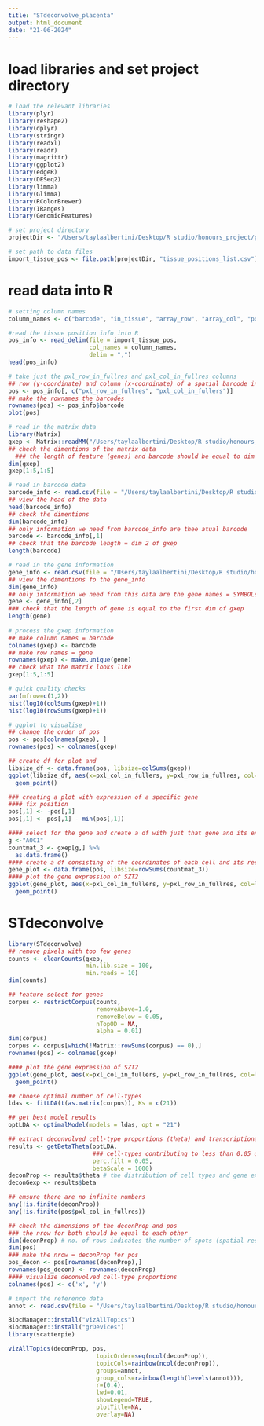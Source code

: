 ```yaml
---
title: "STdeconvolve_placenta"
output: html_document
date: "21-06-2024"
---
```


# load libraries and set project directory 
```r
# load the relevant libraries 
library(plyr)
library(reshape2)
library(dplyr)
library(stringr)
library(readxl)
library(readr)
library(magrittr)
library(ggplot2)
library(edgeR)
library(DESeq2)
library(limma)
library(Glimma)
library(RColorBrewer)
library(IRanges)
library(GenomicFeatures)

# set project directory 
projectDir <- "/Users/taylaalbertini/Desktop/R studio/honours_project/placenta_spatial_annotating/rawData"

# set path to data files 
import_tissue_pos <- file.path(projectDir, "tissue_positions_list.csv")
```

# read data into R
```r
# setting column names
column_names <- c("barcode", "in_tissue", "array_row", "array_col", "pxl_row_in_fullres", "pxl_col_in_fullers")

#read the tissue position info into R
pos_info <- read_delim(file = import_tissue_pos,
                       col_names = column_names,
                       delim = ",")
head(pos_info)

# take just the pxl_row_in_fullres and pxl_col_in_fullres columns 
## row (y-coordinate) and column (x-coordinate) of a spatial barcode in the full-resolution image of the tissue
pos <- pos_info[, c("pxl_row_in_fullres", "pxl_col_in_fullers")]
## make the rownames the barcodes 
rownames(pos) <- pos_info$barcode
plot(pos)

# read in the matrix data 
library(Matrix)
gxep <- Matrix::readMM("/Users/taylaalbertini/Desktop/R studio/honours_project/placenta_spatial_annotating/rawData/matrix.mtx.gz")
## check the dimentions of the matrix data
  ### the length of feature (genes) and barcode should be equal to dim 2 and 1 respectfully
dim(gxep)
gxep[1:5,1:5]

# read in barcode data
barcode_info <- read.csv(file = "/Users/taylaalbertini/Desktop/R studio/honours_project/placenta_spatial_annotating/rawData/barcodes.tsv.gz", sep = "\t", header = FALSE)
## view the head of the data
head(barcode_info)
## check the dimentions
dim(barcode_info)
## only information we need from barcode_info are thee atual barcode
barcode <- barcode_info[,1]
## check that the barcode length = dim 2 of gxep
length(barcode)

# read in the gene information
gene_info <- read.csv(file = "/Users/taylaalbertini/Desktop/R studio/honours_project/placenta_spatial_annotating/rawData/features.tsv.gz", sep = "\t", header = FALSE)
## view the dimentions fo the gene_info
dim(gene_info)
## only information we need from this data are the gene names = SYMBOLs
gene <- gene_info[,2]
### check that the length of gene is equal to the first dim of gxep
length(gene)
  
# process the gxep information 
## make column names = barcode
colnames(gxep) <- barcode
## make row names = gene
rownames(gxep) <- make.unique(gene)
## check what the matrix looks like  
gxep[1:5,1:5] 

# quick quality checks
par(mfrow=c(1,2))
hist(log10(colSums(gxep)+1))
hist(log10(rowSums(gxep)+1))

# ggplot to visualise 
## change the order of pos
pos <- pos[colnames(gxep), ]
rownames(pos) <- colnames(gxep)

## create df for plot and 
libsize_df <- data.frame(pos, libsize=colSums(gxep))
ggplot(libsize_df, aes(x=pxl_col_in_fullers, y=pxl_row_in_fullres, col=libsize)) +
  geom_point()

### creating a plot with expression of a specific gene
#### fix position
pos[,1] <- -pos[,1]
pos[,1] <- pos[,1] - min(pos[,1])

#### select for the gene and create a df with just that gene and its expression 
g <-"AOC1"
countmat_3 <- gxep[g,] %>%
  as.data.frame()
#### create a df consisting of the coordinates of each cell and its respective gene expression of the selected gene
gene_plot <- data.frame(pos, libsize=rowSums(countmat_3))
#### plot the gene expression of SZT2
ggplot(gene_plot, aes(x=pxl_col_in_fullers, y=pxl_row_in_fullres, col=libsize)) +
  geom_point()
```

# STdeconvolve
```r
library(STdeconvolve)
## remove pixels with too few genes
counts <- cleanCounts(gxep, 
                      min.lib.size = 100,
                      min.reads = 10)
dim(counts)

## feature select for genes
corpus <- restrictCorpus(counts, 
                         removeAbove=1.0, 
                         removeBelow = 0.05, 
                         nTopOD = NA,
                         alpha = 0.01)
dim(corpus)
corpus <- corpus[which(!Matrix::rowSums(corpus) == 0),]
rownames(pos) <- colnames(gxep) 

#### plot the gene expression of SZT2
ggplot(gene_plot, aes(x=pxl_col_in_fullers, y=pxl_row_in_fullres, col=libsize)) +
  geom_point()

## choose optimal number of cell-types
ldas <- fitLDA(t(as.matrix(corpus)), Ks = c(21))

## get best model results
optLDA <- optimalModel(models = ldas, opt = "21")

## extract deconvolved cell-type proportions (theta) and transcriptional profiles (beta)
results <- getBetaTheta(optLDA, 
                        ### cell-types contributing to less than 0.05 of pixel proportion are filtered out
                        perc.filt = 0.05,
                        betaScale = 1000)
deconProp <- results$theta # the distribution of cell types and gene expression profile - abundance of gene expression in each cell type (cluster) 
deconGexp <- results$beta

## emsure there are no infinite numbers 
any(!is.finite(deconProp))
any(!is.finite(pos$pxl_col_in_fullres))

## check the dimensions of the deconProp and pos
### the nrow for both should be equal to each other
dim(deconProp) # no. of rows indicates the number of spots (spatial resolution) whilst the no. of columns indicates the number of cell-types 
dim(pos)
### make the nrow = deconProp for pos
pos_decon <- pos[rownames(deconProp),]
rownames(pos_decon) <- rownames(deconProp)
#### visualize deconvolved cell-type proportions
colnames(pos) <- c('x', 'y')

# import the reference data 
annot <- read.csv(file = "/Users/taylaalbertini/Desktop/R studio/honours_project/placenta_spatial_annotating/rawData/CIBERSORTx_sigmatrix_Adjusted.csv", sep = "\t", header = TRUE)

BiocManager::install("vizAllTopics")
BiocManager::install("grDevices")
library(scatterpie)

vizAllTopics(deconProp, pos,
                         topicOrder=seq(ncol(deconProp)),
                         topicCols=rainbow(ncol(deconProp)),
                         groups=annot,
                         group_cols=rainbow(length(levels(annot))),
                         r=(0.4),
                         lwd=0.01,
                         showLegend=TRUE,
                         plotTitle=NA,
                         overlay=NA)
```


